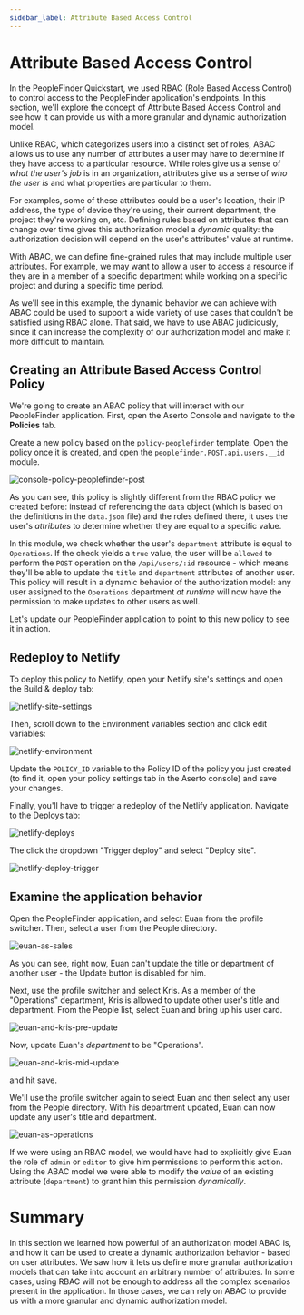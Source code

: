 ```yaml
---
sidebar_label: Attribute Based Access Control
---
```


# Attribute Based Access Control

In the PeopleFinder Quickstart, we used RBAC (Role Based Access Control) to control access to the PeopleFinder application's endpoints. In this section, we'll explore the concept of Attribute Based Access Control and see how it can provide us with a more granular and dynamic authorization model.

Unlike RBAC, which categorizes users into a distinct set of roles, ABAC allows us to use any number of attributes a user may have to determine if they have access to a particular resource. While roles give us a sense of _what the user's job_ is in an organization, attributes give us a sense of _who the user is_ and what properties are particular to them.

For examples, some of these attributes could be a user's location, their IP address, the type of device they're using, their current department, the project they're working on, etc. Defining rules based on attributes that can change over time gives this authorization model a _dynamic_ quality: the authorization decision will depend on the user's attributes' value at runtime.

With ABAC, we can define fine-grained rules that may include multiple user attributes. For example, we may want to allow a user to access a resource if they are in a member of a specific department while working on a specific project and during a specific time period.

As we'll see in this example, the dynamic behavior we can achieve with ABAC could be used to support a wide variety of use cases that couldn't be satisfied using RBAC alone. That said, we have to use ABAC judiciously, since it can increase the complexity of our authorization model and make it more difficult to maintain.

## Creating an Attribute Based Access Control Policy

We're going to create an ABAC policy that will interact with our PeopleFinder application. First, open the Aserto Console and navigate to the **Policies** tab.

Create a new policy based on the `policy-peoplefinder` template. Open the policy once it is created, and open the `peoplefinder.POST.api.users.__id` module.

![console-policy-peoplefinder-post](/getting-started-acmecorp/console-policy-peoplefinder-post.png)

As you can see, this policy is slightly different from the RBAC policy we created before: instead of referencing the `data` object (which is based on the definitions in the `data.json` file) and the roles defined there, it uses the user's _attributes_ to determine whether they are equal to a specific value.

In this module, we check whether the user's `department` attribute is equal to `Operations`. If the check yields a `true` value, the user will be `allowed` to perform the `POST` operation on the `/api/users/:id` resource - which means they'll be able to update the `title` and `department` attributes of another user.
This policy will result in a dynamic behavior of the authorization model: any user assigned to the `Operations` department _at runtime_ will now have the permission to make updates to other users as well.

Let's update our PeopleFinder application to point to this new policy to see it in action.

## Redeploy to Netlify

To deploy this policy to Netlify, open your Netlify site's settings and open the Build & deploy tab:

![netlify-site-settings](/getting-started-acmecorp/netlify-site-settings.png)

Then, scroll down to the Environment variables section and click edit variables:

![netlify-environment](/getting-started-acmecorp/netlify-environment.png)

Update the `POLICY_ID` variable to the Policy ID of the policy you just created (to find it, open your policy settings tab in the Aserto console) and save your changes.

Finally, you'll have to trigger a redeploy of the Netlify application. Navigate to the Deploys tab:

![netlify-deploys](/getting-started-acmecorp/netlify-deploys.png)

The click the dropdown "Trigger deploy" and select "Deploy site".

![netlify-deploy-trigger](/getting-started-acmecorp/netlify-deploy-trigger.png)

## Examine the application behavior

Open the PeopleFinder application, and select Euan from the profile switcher. Then, select a user from the People directory.

![euan-as-sales](/getting-started-acmecorp/euan-as-sales.png)

As you can see, right now, Euan can't update the title or department of another user - the Update button is disabled for him.

Next, use the profile switcher and select Kris. As a member of the "Operations" department, Kris is allowed to update other user's title and department. From the People list, select Euan and bring up his user card.

![euan-and-kris-pre-update](/getting-started-acmecorp/euan-and-kris-pre-update.png)

Now, update Euan's _department_ to be "Operations".

![euan-and-kris-mid-update](/getting-started-acmecorp/euan-and-kris-mid-update.png)

and hit save.

We'll use the profile switcher again to select Euan and then select any user from the People directory. With his department updated, Euan can now update any user's title and department.

![euan-as-operations](/getting-started-acmecorp/euan-as-operations.png)

If we were using an RBAC model, we would have had to explicitly give Euan the role of `admin` or `editor` to give him permissions to perform this action. Using the ABAC model we were able to modify the _value_ of an existing attribute (`department`) to grant him this permission _dynamically_.

# Summary

In this section we learned how powerful of an authorization model ABAC is, and how it can be used to create a dynamic authorization behavior - based on user attributes. We saw how it lets us define more granular authorization models that can take into account an arbitrary number of attributes. In some cases, using RBAC will not be enough to address all the complex scenarios present in the application. In those cases, we can rely on ABAC to provide us with a more granular and dynamic authorization model.
